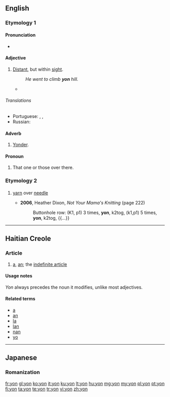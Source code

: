 {{also|yön}}
==English==

===Etymology 1===
{{etyl|ang|en}} {{term|geon|ġeon|lang=ang|sc=Latinx}}

====Pronunciation====
* {{rhymes|ɒn}}

====Adjective====
{{en-adj|-}}

# {{dated|or|dialect}} [[distant|Distant]], but within [[sight]].
#: ''He went to climb '''yon''' hill.''
#* {{quote-journal|year=2012|date=Spring|title=Federer versus Murray|author=Gerda Stevenson|journal=Salmagundi|passage=His head... his head... his face... it wisnae there. Nae black curly hair, nae eyes - I've never seen eyes sae blue as Joe's. Irises blue as '''yon''' sky. Blown tae smithereens... his gorgeous, bonny head, no there.}}

======Translations======
{{trans-top|distant, but within sight}}
* Portuguese: {{t+|pt|aquilo|n}}, {{t+|pt|aquela|f}}, {{t+|pt|aquele|m}}
* Russian: {{t-|ru|вон тот}}
{{trans-mid}}
{{trans-bottom}}

====Adverb====
{{en-adv|-}}

# {{dated|or|dialect}} [[yonder|Yonder]].

====Pronoun====
{{en-pron}}

# {{dated|or|dialect}} That one or those over there.

===Etymology 2===

===={{abbreviation}}====
{{en-abbr}}

# {{knitting}} [[yarn]] over [[needle]]
#* '''2006''', Heather Dixon, ''Not Your Mama's Knitting'' (page 222)
#*: Buttonhole row: (K1, p1) 3 times, '''yon''', k2tog, (k1,p1) 5 times, '''yon''', k2tog, {{...}}

----

==Haitian Creole==

===Article===
{{head|ht|article}}

# [[a]], [[an]]; the [[indefinite article]]

====Usage notes====
''Yon'' always precedes the noun it modifies, unlike most adjectives.

====Related terms====
* [[a]]
* [[an]]
* [[la]]
* [[lan]]
* [[nan]]
* [[yo]]

----

==Japanese==

===Romanization===
{{ja-romaji|よん}}

[[fr:yon]]
[[gl:yon]]
[[ko:yon]]
[[it:yon]]
[[ku:yon]]
[[lt:yon]]
[[hu:yon]]
[[mg:yon]]
[[my:yon]]
[[pl:yon]]
[[pt:yon]]
[[fi:yon]]
[[ta:yon]]
[[te:yon]]
[[tr:yon]]
[[vi:yon]]
[[zh:yon]]